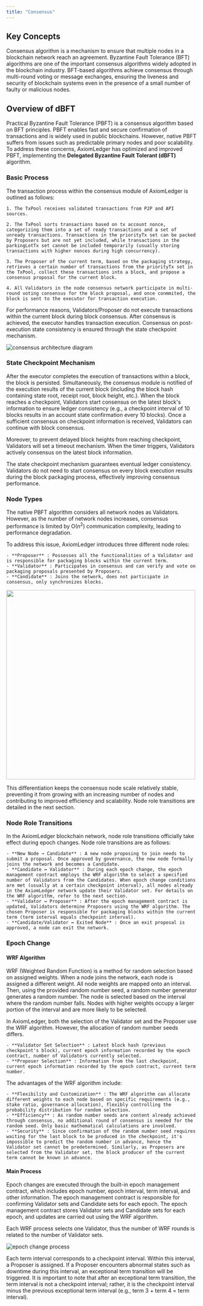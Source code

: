 ```yaml
---
title: "Consensus"
---
```


## Key Concepts
Consensus algorithm is a mechanism to ensure that multiple nodes in a blockchain network reach an agreement. Byzantine Fault Tolerance (BFT) algorithms are one of the important consensus algorithms widely adopted in the blockchain industry. BFT-based algorithms achieve consensus through multi-round voting or message exchanges, ensuring the liveness and security of blockchain systems even in the presence of a small number of faulty or malicious nodes.

## Overview of dBFT
Practical Byzantine Fault Tolerance (PBFT) is a consensus algorithm based on BFT principles. PBFT enables fast and secure confirmation of transactions and is widely used in public blockchains. However, native PBFT suffers from issues such as predictable primary nodes and poor scalability. To address these concerns, AxiomLedger has optimized and improved PBFT, implementing the **Delegated Byzantine Fault Tolerant (dBFT)** algorithm.

### Basic Process
The transaction process within the consensus module of AxiomLedger is outlined as follows:

    1. The TxPool receives validated transactions from P2P and API sources.
    
    2. The TxPool sorts transactions based on tx account nonce, categorizing them into a set of ready transactions and a set of unready transactions. Transactions in the priorityTx set can be packed by Proposers but are not yet included, while transactions in the parkingLotTx set cannot be included temporarily (usually storing transactions with higher nonces during high concurrency).
    
    3. The Proposer of the current term, based on the packaging strategy, retrieves a certain number of transactions from the priorityTx set in the TxPool, collect these transactions into a block, and propose a consensus proposal for the current block.
    
    4. All Validators in the node consensus network participate in multi-round voting consensus for the block proposal, and once conmmited, the block is sent to the executor for transaction execution.

<Warning>
    For performance reasons, Validators/Proposer do not execute transactions within the current block during block consensus. After consensus is achieved, the executor handles transaction execution. Consensus on post-execution state consistency is ensured through the state checkpoint mechanism.
</Warning>

![consensus architecture diagram](/en/images/system-design/consensus-architecture.png)


### State Checkpoint Mechanism

After the executor completes the execution of transactions within a block, the block is persisted. Simultaneously, the consensus module is notified of the execution results of the current block (including the block hash containing state root, receipt root, block height, etc.). When the block reaches a checkpoint, Validators start consensus on the latest block's information to ensure ledger consistency (e.g., a checkpoint interval of 10 blocks results in an account state confirmation every 10 blocks). Once a sufficient consensus on checkpoint information is received, Validators can continue with block consensus.

Moreover, to prevent delayed block heights from reaching checkpoint, Validators will set a timeout mechanism. When the timer triggers, Validators actively consensus on the latest block information.

The state checkpoint mechanism guarantees eventual ledger consistency. Validators do not need to start consensus on every block execution results during the block packaging process, effectively improving consensus performance.

### Node Types

The native PBFT algorithm considers all network nodes as Validators. However, as the number of network nodes increases, consensus performance is limited by O($n^2$) communication complexity, leading to performance degradation.

To address this issue, AxiomLedger introduces three different node roles:

    - **Proposer** : Possesses all the functionalities of a Validator and is responsible for packaging blocks within the current term.
    - **Validator** : Participates in consensus and can verify and vote on packaging proposals presented by Proposers.
    - **Candidate** : Joins the network, does not participate in consensus, only synchronizes blocks.

<img src="/en/images/system-design/node-state-machine.png" width="500" />

This differentiation keeps the consensus node scale relatively stable, preventing it from growing with an increasing number of nodes and contributing to improved efficiency and scalability. Node role transitions are detailed in the next section.

### Node Role Transitions

In the AxiomLedger blockchain network, node role transitions officially take effect during epoch changes. Node role transitions are as follows:

    - **New Node → Candidate** : A new node proposing to join needs to submit a proposal. Once approved by governance, the new node formally joins the network and becomes a Candidate.
    - **Candidate ↔ Validator** : During each epoch change, the epoch management contract employs the WRF algorithm to select a specified number of Validators from the Candidates. When epoch change conditions are met (usually at a certain checkpoint interval), all nodes already in the AxiomLedger network update their Validator set. For details on the WRF algorithm, refer to the next section.
    - **Validator ↔ Proposer** : After the epoch management contract is updated, Validators determine Proposers using the WRF algorithm. The chosen Proposer is responsible for packaging blocks within the current term (term interval equals checkpoint interval).
    - **Candidate/Validator ↔ Exited Node** : Once an exit proposal is approved, a node can exit the network.

### Epoch Change

#### WRF Algorithm

WRF (Weighted Random Function) is a method for random selection based on assigned weights. When a node joins the network, each node is assigned a different weight. All node weights are mapped onto an interval. Then, using the provided random number seed, a random number generator generates a random number. The node is selected based on the interval where the random number falls. Nodes with higher weights occupy a larger portion of the interval and are more likely to be selected.

In AxiomLedger, both the selection of the Validator set and the Proposer use the WRF algorithm. However, the allocation of random number seeds differs.

    - **Validator Set Selection** : Latest block hash (previous checkpoint's block), current epoch information recorded by the epoch contract, number of Validators currently selected.
    - **Proposer Selection** : Information from the last checkpoint, current epoch information recorded by the epoch contract, current term number.

The advantages of the WRF algorithm include:

    - **Flexibility and Customization** : The WRF algorithm can allocate different weights to each node based on specific requirements (e.g., stake ratio, governance allocation), flexibly controlling the probability distribution for random selection.
    - **Efficiency** : As random number seeds are content already achieved through consensus, no additional round of consensus is needed for the random seed. Only basic mathematical calculations are involved.
    - **Security** : Since confirmation of the random number seed requires waiting for the last block to be produced in the checkpoint, it's impossible to predict the random number in advance, hence the Validator set cannot be predetermined. Similarly, as Proposers are selected from the Validator set, the block producer of the current term cannot be known in advance.

#### Main Process
Epoch changes are executed through the built-in epoch management contract, which includes epoch number, epoch interval, term interval, and other information. The epoch management contract is responsible for confirming Validator sets and Candidate sets for each epoch. The epoch management contract stores Validator sets and Candidate sets for each epoch, and updates are carried out using the WRF algorithm.

<Warning>
    Each WRF process selects one Validator, thus the number of WRF rounds is related to the number of Validator sets.
</Warning>

![epoch change process](/en/images/system-design/epoch-change.png)

Each term interval corresponds to a checkpoint interval. Within this interval, a Proposer is assigned. If a Proposer encounters abnormal states such as downtime during this interval, an exceptional term transition will be triggered. It is important to note that after an exceptional term transition, the term interval is not a checkpoint interval; rather, it is the checkpoint interval minus the previous exceptional term interval (e.g., term 3 + term 4 = term interval).




